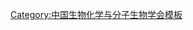 {{Navbox
| name   = 中国生物化学与分子生物学会第八届理事会
| title  = [[中国生物化学与分子生物学会]]第八届理事会
| above  = 2001年9月－2005年10月
| bodyclass = hlist
| group1 = 名誉理事长
| list1  = [[邹承鲁]]
| group2 = 名誉理事
| list2  = 
* [[邹承鲁]]
* [[郑集|郑　集]]
* [[张昌颖]]
* [[罗登义]]
* [[魏琦|魏　琦]]
* [[王德宝 (1918年)|王德宝]]
| group3 = 理事长
| list3  = [[许根俊]]
| group4 = 副理事长
| list4  = 
* [[李伯良]]
* [[王志新]]
* [[沈珝琲]]
* [[查锡良]]
| group5 = 常务理事
| list5  = 
* [[查锡良]]
* [[贾弘褆]]
* [[李伯良]]
* [[钱关祥]]
* [[沈珝琲]]
* [[孙志贤]]
* [[王学敏]]
* [[王志新]]
* [[徐永华]]
* [[许根俊]]
* [[袁勤生]]
* [[周海梦]]
* [[朱圣庚]]
| group6 = 理事
| list6  = 
* [[白怀|白　怀]]
* [[查锡良]]
* [[杜林方]]
* [[耿运琪]]
* [[郭勇|郭　勇]]
* [[郭蔼光]]
* [[韩金祥]]
* [[黄大年]]
* [[黄伟达]]
* [[贾弘褆]]
* [[金磊|金　磊]]
* [[金由辛]]
* [[李伯良]]
* [[李金生]]
* [[李明润]]
* [[李维琪]]
* [[梁爱华]]
* [[梁宋平]]
* [[林栖凤]]
* [[林跃鑫]]
* [[陆长德]]
* [[罗超权]]
* [[茆象千]]
* [[莫力根]]
* [[钱关祥]]
* [[钱令嘉]]
* [[屈伸|屈　伸]]
* [[任锡麟]]
* [[沈珝琲]]
* [[史炳照]]
* [[舒雨雁]]
* [[宋建国]]
* [[孙曼霁]]
* [[孙志贤]]
* [[田兴亚]]
* [[王丽颖]]
* [[王学敏]]
* [[王志新]]
* [[魏群|魏　群]]
* [[温进坤]]
* [[吴梧桐]]
* [[吴自荣]]
* [[徐朗莱]]
* [[徐卫华]]
* [[徐永华]]
* [[许根俊]]
* [[姚善泾]]
* [[药立波]]
* [[油书恒]]
* [[袁勤生]]
* [[袁振铎]]
* [[张光毅]]
* [[张洪祖]]
* [[张建业]]
* [[张旭家]]
* [[郑德先]]
* [[郑用琏]]
* [[周虹|周　虹]]
* [[周海梦]]
* [[周顺伍]]
* [[朱圣庚]]
| group7 = 秘书长
| list7  = [[李伯良]]
| group8 = 副秘书长
| list8  = 
* [[王同喜]]
* [[王悦|王　悦]]
}}<noinclude>
{{collapsible option}}
[[Category:中国生物化学与分子生物学会模板]]
</noinclude>
